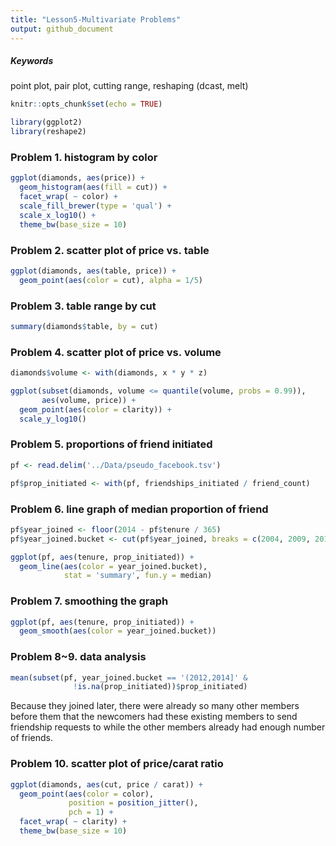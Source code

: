 ```yaml
---
title: "Lesson5-Multivariate Problems"
output: github_document
---
```


##### Keywords
point plot, pair plot, cutting range, reshaping (dcast, melt)

```r
knitr::opts_chunk$set(echo = TRUE)
```

```r
library(ggplot2)
library(reshape2)
```

### Problem 1. histogram by color
```r
ggplot(diamonds, aes(price)) +
  geom_histogram(aes(fill = cut)) +
  facet_wrap( ~ color) +
  scale_fill_brewer(type = 'qual') +
  scale_x_log10() +
  theme_bw(base_size = 10)
```

### Problem 2. scatter plot of price vs. table
```r
ggplot(diamonds, aes(table, price)) +
  geom_point(aes(color = cut), alpha = 1/5)
```

### Problem 3. table range by cut
```r
summary(diamonds$table, by = cut)
```

### Problem 4. scatter plot of price vs. volume
```r
diamonds$volume <- with(diamonds, x * y * z)

ggplot(subset(diamonds, volume <= quantile(volume, probs = 0.99)), 
       aes(volume, price)) +
  geom_point(aes(color = clarity)) +
  scale_y_log10()
```

### Problem 5. proportions of friend initiated
```r
pf <- read.delim('../Data/pseudo_facebook.tsv')

pf$prop_initiated <- with(pf, friendships_initiated / friend_count)
```

### Problem 6. line graph of median proportion of friend
```r
pf$year_joined <- floor(2014 - pf$tenure / 365)
pf$year_joined.bucket <- cut(pf$year_joined, breaks = c(2004, 2009, 2011, 2012))

ggplot(pf, aes(tenure, prop_initiated)) +
  geom_line(aes(color = year_joined.bucket), 
            stat = 'summary', fun.y = median)
```

### Problem 7. smoothing the graph
```r
ggplot(pf, aes(tenure, prop_initiated)) +
  geom_smooth(aes(color = year_joined.bucket))
```

### Problem 8~9. data analysis
```r
mean(subset(pf, year_joined.bucket == '(2012,2014]' &
              !is.na(prop_initiated))$prop_initiated)
```

Because they joined later, there were already so many other members before them that the newcomers had these existing members to send friendship requests to while the other members already had enough number of friends.

### Problem 10. scatter plot of price/carat ratio
```r
ggplot(diamonds, aes(cut, price / carat)) +
  geom_point(aes(color = color), 
             position = position_jitter(),
             pch = 1) +
  facet_wrap( ~ clarity) +
  theme_bw(base_size = 10)
```

